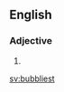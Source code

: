 ==English==

===Adjective===
{{head|en|adjective superlative form}}

# {{en-superlative of|bubbly}}

[[sv:bubbliest]]